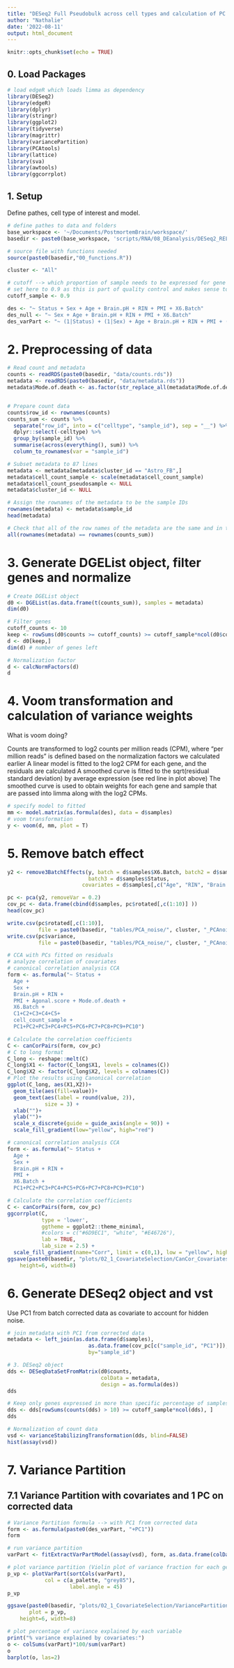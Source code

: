 ```yaml
---
title: "DESeq2 Full Pseudobulk across cell types and calculation of PC noise"
author: "Nathalie"
date: '2022-08-11'
output: html_document
---
```


```r
knitr::opts_chunk$set(echo = TRUE)
```

## 0. Load Packages

```r
# load edgeR which loads limma as dependency
library(DESeq2)
library(edgeR)
library(dplyr)
library(stringr)
library(ggplot2)
library(tidyverse)
library(magrittr)
library(variancePartition)
library(PCAtools)
library(lattice)
library(sva)
library(awtools)
library(ggcorrplot)
```

## 1. Setup

Define pathes, cell type of interest and model.

```r
# define pathes to data and folders
base_workspace <- '~/Documents/PostmortemBrain/workspace/'
basedir <- paste0(base_workspace, 'scripts/RNA/08_DEanalysis/DESeq2_RELN/')

# source file with functions needed
source(paste0(basedir,"00_functions.R"))

cluster <- "All"

# cutoff --> which proportion of sample needs to be expressed for gene to be kept?
# set here to 0.9 as this is part of quality control and makes sense to be stricter
cutoff_sample <- 0.9

des <- "~ Status + Sex + Age + Brain.pH + RIN + PMI + X6.Batch"
des_null <- "~ Sex + Age + Brain.pH + RIN + PMI + X6.Batch"
des_varPart <- "~ (1|Status) + (1|Sex) + Age + Brain.pH + RIN + PMI + (1|X6.Batch)"
```

# 2. Preprocessing of data

```r
# Read count and metadata
counts <- readRDS(paste0(basedir, "data/counts.rds"))
metadata <- readRDS(paste0(basedir, "data/metadata.rds"))
metadata$Mode.of.death <- as.factor(str_replace_all(metadata$Mode.of.death, " ", ""))


# Prepare count data
counts$row_id <- rownames(counts)
counts_sum <- counts %>%
  separate("row_id", into = c("celltype", "sample_id"), sep = "__") %>%
  dplyr::select(-celltype) %>%
  group_by(sample_id) %>%
  summarise(across(everything(), sum)) %>%
  column_to_rownames(var = "sample_id")

# Subset metadata to 87 lines
metadata <- metadata[metadata$cluster_id == "Astro_FB",]
metadata$cell_count_sample <- scale(metadata$cell_count_sample)
metadata$cell_count_pseudosample <- NULL
metadata$cluster_id <- NULL

# Assign the rownames of the metadata to be the sample IDs
rownames(metadata) <- metadata$sample_id
head(metadata)

# Check that all of the row names of the metadata are the same and in the same order as the column names of the counts in order to use as input to DESeq2
all(rownames(metadata) == rownames(counts_sum))
```


# 3. Generate DGEList object, filter genes and normalize

```r
# Create DGEList object
d0 <- DGEList(as.data.frame(t(counts_sum)), samples = metadata)
dim(d0)

# Filter genes
cutoff_counts <- 10
keep <- rowSums(d0$counts >= cutoff_counts) >= cutoff_sample*ncol(d0$counts)
d <- d0[keep,] 
dim(d) # number of genes left

# Normalization factor
d <- calcNormFactors(d)
d
```


# 4. Voom transformation and calculation of variance weights

What is voom doing?

Counts are transformed to log2 counts per million reads (CPM), where “per million reads” is defined based on the normalization factors we calculated earlier
A linear model is fitted to the log2 CPM for each gene, and the residuals are calculated
A smoothed curve is fitted to the sqrt(residual standard deviation) by average expression (see red line in plot above)
The smoothed curve is used to obtain weights for each gene and sample that are passed into limma along with the log2 CPMs.

```r
# specify model to fitted
mm <- model.matrix(as.formula(des), data = d$samples)
# voom transformation
y <- voom(d, mm, plot = T)
```



# 5. Remove batch effect

```r
y2 <- remove3BatchEffects(y, batch = d$samples$X6.Batch, batch2 = d$samples$Sex,
                          batch3 = d$samples$Status,
                        covariates = d$samples[,c("Age", "RIN", "Brain.pH", "PMI")])

pc <- pca(y2, removeVar = 0.2)
cov_pc <- data.frame(cbind(d$samples, pc$rotated[,c(1:10)] ))
head(cov_pc)

write.csv(pc$rotated[,c(1:10)],
          file = paste0(basedir, "tables/PCA_noise/", cluster, "_PCAnoise_rotated.csv"))
write.csv(pc$variance,
          file = paste0(basedir, "tables/PCA_noise/", cluster, "_PCAnoise_variance.csv"))

# CCA with PCs fitted on residuals
# analyze correlation of covariates
# canonical correlation analysis CCA
form <- as.formula("~ Status +
  Age +
  Sex +
  Brain.pH + RIN + 
  PMI + Agonal.score + Mode.of.death +
  X6.Batch +
  C1+C2+C3+C4+C5+
  cell_count_sample +
  PC1+PC2+PC3+PC4+PC5+PC6+PC7+PC8+PC9+PC10")

# Calculate the correlation coefficients
C <- canCorPairs(form, cov_pc)
# C to long format
C_long <- reshape::melt(C)
C_long$X1 <- factor(C_long$X1, levels = colnames(C))
C_long$X2 <- factor(C_long$X2, levels = colnames(C))
# Plot the results using Canonical correlation
ggplot(C_long, aes(X1,X2))+
  geom_tile(aes(fill=value))+
  geom_text(aes(label = round(value, 2)),
            size = 3) +
  xlab("")+
  ylab("")+
  scale_x_discrete(guide = guide_axis(angle = 90)) +
  scale_fill_gradient(low="yellow", high="red")
```
```r
# canonical correlation analysis CCA
form <- as.formula("~ Status +
  Age +
  Sex +
  Brain.pH + RIN + 
  PMI + 
  X6.Batch +
  PC1+PC2+PC3+PC4+PC5+PC6+PC7+PC8+PC9+PC10")

# Calculate the correlation coefficients
C <- canCorPairs(form, cov_pc)
ggcorrplot(C, 
           type = 'lower',
           ggtheme = ggplot2::theme_minimal,
           #colors = c("#6D9EC1", "white", "#E46726"),
           lab = TRUE,
           lab_size = 2.5) +
  scale_fill_gradient(name="Corr", limit = c(0,1), low = "yellow", high =  "red")
ggsave(paste0(basedir, "plots/02_1_CovariateSelection/CanCor_Covariates.pdf"),
    height=6, width=8)
```


# 6. Generate DESeq2 object and vst 

Use PC1 from batch corrected data as covariate to account for hidden noise.

```r
# join metadata with PC1 from corrected data
metadata <- left_join(as.data.frame(d$samples), 
                          as.data.frame(cov_pc[c("sample_id", "PC1")]), 
                          by="sample_id")

# 3. DESeq2 object
dds <- DESeqDataSetFromMatrix(d0$counts, 
                              colData = metadata, 
                              design = as.formula(des))
dds

# Keep only genes expressed in more than specific percentage of samples
dds <- dds[rowSums(counts(dds) > 10) >= cutoff_sample*ncol(dds), ]
dds

# Normalization of count data
vsd <- varianceStabilizingTransformation(dds, blind=FALSE)
hist(assay(vsd))
```

# 7. Variance Partition

## 7.1 Variance Partition with covariates and 1 PC on corrected data

```r
# Variance Partition formula --> with PC1 from corrected data
form <- as.formula(paste0(des_varPart, "+PC1"))
form

# run variance partition
varPart <- fitExtractVarPartModel(assay(vsd), form, as.data.frame(colData(dds)))

# plot variance partition (Violin plot of variance fraction for each gene and each variable)
p_vp <- plotVarPart(sortCols(varPart), 
            col = c(a_palette, "grey85"),
                    label.angle = 45)
p_vp

ggsave(paste0(basedir, "plots/02_1_CovariateSelection/VariancePartition.pdf"),
       plot = p_vp,
    height=6, width=8)
```

```r
# plot percentage of variance explained by each variable
print("% variance explained by covariates:")
o <- colSums(varPart)*100/sum(varPart)
o
barplot(o, las=2)
```
